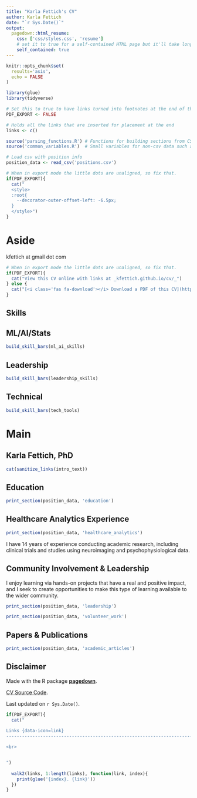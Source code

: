 ```yaml
---
title: "Karla Fettich's CV"
author: Karla Fettich
date: "`r Sys.Date()`"
output:
  pagedown::html_resume:
    css: ['css/styles.css', 'resume']
    # set it to true for a self-contained HTML page but it'll take longer to render
    self_contained: true
---
```


```r
knitr::opts_chunk$set(
  results='asis', 
  echo = FALSE
)

library(glue)
library(tidyverse)

# Set this to true to have links turned into footnotes at the end of the document
PDF_EXPORT <- FALSE

# Holds all the links that are inserted for placement at the end
links <- c()

source('parsing_functions.R') # Functions for building sections from CSV data
source('common_variables.R')  # Small variables for non-csv data such as intro text

# Load csv with position info
position_data <- read_csv('positions.csv')
```


```r
# When in export mode the little dots are unaligned, so fix that. 
if(PDF_EXPORT){
  cat("
  <style>
  :root{
    --decorator-outer-offset-left: -6.5px;
  }
  </style>")
}
```


Aside
================================================================================


<!-- ![logo](communities.png){width=100%} -->
<i class="fa fa-envelope"></i> kfettich at gmail dot com
<br>
```r
# When in export mode the little dots are unaligned, so fix that. 
if(PDF_EXPORT){
  cat("View this CV online with links at _kfettich.github.io/cv/_")
} else {
  cat("[<i class='fas fa-download'></i> Download a PDF of this CV](https://github.com/kfettich/cv/raw/master/karlafettich_cv.pdf)")
}
```

Skills {#mlai}
--------------------------------------------------------------------------------

ML/AI/Stats {#mlai}
--------------------------------------------------------------------------------
```r
build_skill_bars(ml_ai_skills)
```

Leadership {#leadership_skills}
--------------------------------------------------------------------------------
```r
build_skill_bars(leadership_skills)
```

Technical {#tools}
--------------------------------------------------------------------------------
```r
build_skill_bars(tech_tools)
```

Main
================================================================================

Karla Fettich, PhD {#title}
--------------------------------------------------------------------------------


```r
cat(sanitize_links(intro_text))
```

Education {data-icon=graduation-cap data-concise=true}
--------------------------------------------------------------------------------

```r
print_section(position_data, 'education')
```

Healthcare Analytics Experience {data-icon=suitcase}
--------------------------------------------------------------------------------

```r
print_section(position_data, 'healthcare_analytics')
```

::: aside
I have 14 years of experience conducting academic research, including clinical trials and studies using neuroimaging and psychophysiological data. 
:::

Community Involvement & Leadership {data-icon=hands-helping}
--------------------------------------------------------------------------------

::: aside
I enjoy learning via hands-on projects that have a real and positive impact, and I seek to create opportunities to make this type of learning available to the wider community. 
:::

```r
print_section(position_data, 'leadership')
```

```r
print_section(position_data, 'volunteer_work')
```

Papers & Publications {data-icon=book}
--------------------------------------------------------------------------------

```r
print_section(position_data, 'academic_articles')
```

Disclaimer {#disclaimer}
--------------------------------------------------------------------------------

Made with the R package [**pagedown**](https://github.com/rstudio/pagedown). 

[CV Source Code](https://github.com/kfettich-forks/cv).

Last updated on `r Sys.Date()`.

```r
if(PDF_EXPORT){
  cat("
  
Links {data-icon=link}
--------------------------------------------------------------------------------

<br>


")
  
  walk2(links, 1:length(links), function(link, index){
    print(glue('{index}. {link}'))
  })
}
```


